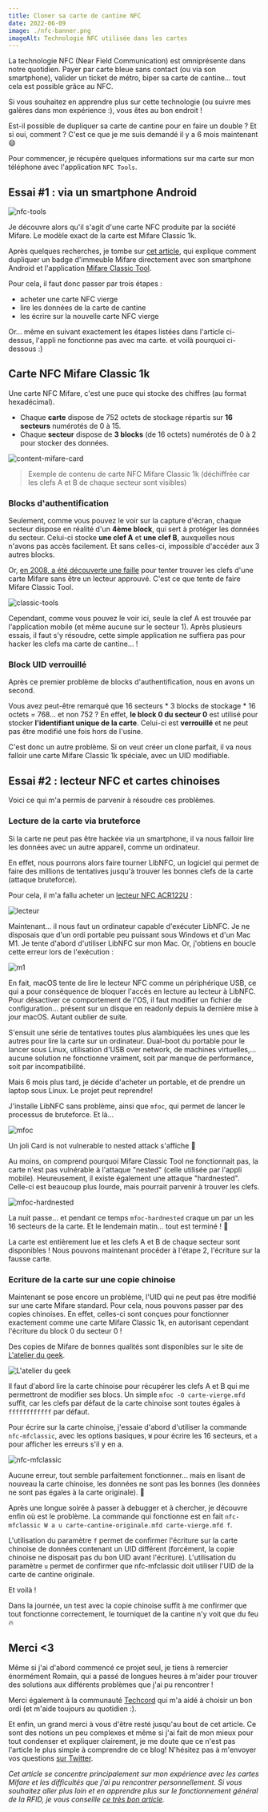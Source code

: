 ```yaml
---
title: Cloner sa carte de cantine NFC
date: 2022-06-09
image: ./nfc-banner.png
imageAlt: Technologie NFC utilisée dans les cartes
---
```


La technologie NFC (Near Field Communication) est omniprésente dans notre quotidien. Payer par carte bleue sans contact (ou via son smartphone), valider un ticket de métro, biper sa carte de cantine... tout cela est possible grâce au NFC.

Si vous souhaitez en apprendre plus sur cette technologie (ou suivre mes galères dans mon expérience :), vous êtes au bon endroit !

Est-il possible de dupliquer sa carte de cantine pour en faire un double ? Et si oui, comment ? C'est ce que je me suis demandé il y a 6 mois maintenant 😄

Pour commencer, je récupère quelques informations sur ma carte sur mon téléphone avec l'application `NFC Tools`.

## Essai #1 : via un smartphone Android

![nfc-tools](./nfc-tools.jpg)

Je découvre alors qu'il s'agit d'une carte NFC produite par la société Mifare. Le modèle exact de la carte est Mifare Classic 1k.

Après quelques recherches, je tombe sur [cet article](https://www.latelierdugeek.fr/tag/mifare-classic/), qui explique comment dupliquer un badge d'immeuble Mifare directement avec son smartphone Android et l'application [Mifare Classic Tool](https://play.google.com/store/apps/details?id=de.syss.MifareClassicTool).

Pour cela, il faut donc passer par trois étapes :
* acheter une carte NFC vierge
* lire les données de la carte de cantine
* les écrire sur la nouvelle carte NFC vierge

Or... même en suivant exactement les étapes listées dans l'article ci-dessus, l'appli ne fonctionne pas avec ma carte. et voilà pourquoi ci-dessous :)

## Carte NFC Mifare Classic 1k 

Une carte NFC Mifare, c'est une puce qui stocke des chiffres (au format hexadécimal).

* Chaque **carte** dispose de 752 octets de stockage répartis sur **16 secteurs** numérotés de 0 à 15.
* Chaque **secteur** dispose de **3 blocks** (de 16 octets) numérotés de 0 à 2 pour stocker des données.

![content-mifare-card](./content-card-mifare.png)
> Exemple de contenu de carte NFC Mifare Classic 1k (déchiffrée car les clefs A et B de chaque secteur sont visibles)

### Blocks d'authentification

Seulement, comme vous pouvez le voir sur la capture d'écran, chaque secteur dispose en réalité d'un **4ème block**, qui sert à protéger les données du secteur. Celui-ci stocke **une clef A** et **une clef B**, auxquelles nous n'avons pas accès facilement. Et sans celles-ci, impossible d'accéder aux 3 autres blocks.

Or, [en 2008, a été découverte une faille](https://fr.wikipedia.org/wiki/Mifare#S%C3%A9curit%C3%A9) pour tenter trouver les clefs d'une carte Mifare sans être un lecteur approuvé. C'est ce que tente de faire Mifare Classic Tool.

![classic-tools](./classic-tools.jpg)

Cependant, comme vous pouvez le voir ici, seule la clef A est trouvée par l'application mobile (et même aucune sur le secteur 1). Après plusieurs essais, il faut s'y résoudre, cette simple application ne suffiera pas pour hacker les clefs ma carte de cantine... !

### Block UID verrouillé

Après ce premier problème de blocks d'authentification, nous en avons un second.

Vous avez peut-être remarqué que 16 secteurs \* 3 blocks de stockage \* 16 octets = 768... et non 752 ? En effet, **le block 0 du secteur 0** est utilisé pour stocker **l'identifiant unique de la carte**. Celui-ci est **verrouillé** et ne peut pas être modifié une fois hors de l'usine.

C'est donc un autre problème. Si on veut créer un clone parfait, il va nous falloir une carte Mifare Classic 1k spéciale, avec un UID modifiable.

## Essai #2 : lecteur NFC et cartes chinoises

Voici ce qui m'a permis de parvenir à résoudre ces problèmes.

### Lecture de la carte via bruteforce

Si la carte ne peut pas être hackée via un smartphone, il va nous falloir lire les données avec un autre appareil, comme un ordinateur.

En effet, nous pourrons alors faire tourner LibNFC, un logiciel qui permet de faire des millions de tentatives jusqu'à trouver les bonnes clefs de la carte (attaque bruteforce).

Pour cela, il m'a fallu acheter un [lecteur NFC ACR122U](https://boutique.latelierdugeek.fr/produit/rfid-nfc-lecteur-rfid-nfc-acr122u-compatible-libnfc/) :

![lecteur](./lecteur.jpg)

Maintenant... il nous faut un ordinateur capable d'exécuter LibNFC. Je ne disposais que d'un ordi portable peu puissant sous Windows et d'un Mac M1. Je tente d'abord d'utiliser LibNFC sur mon Mac. Or, j'obtiens en boucle cette erreur lors de l'exécution :

![m1](./mac-m1.png)

En fait, macOS tente de lire le lecteur NFC comme un périphérique USB, ce qui a pour conséquence de bloquer l'accès en lecture au lecteur à LibNFC. Pour désactiver ce comportement de l'OS, il faut modifier un fichier de configuration... présent sur un disque en readonly depuis la dernière mise à jour macOS. Autant oublier de suite.

S'ensuit une série de tentatives toutes plus alambiquées les unes que les autres pour lire la carte sur un ordinateur. Dual-boot du portable pour le lancer sous Linux, utilisation d'USB over network, de machines virtuelles,... aucune solution ne fonctionne vraiment, soit par manque de performance, soit par incompatibilité.

Mais 6 mois plus tard, je décide d'acheter un portable, et de prendre un laptop sous Linux. Le projet peut reprendre!

J'installe LibNFC sans problème, ainsi que `mfoc`, qui permet de lancer le processus de bruteforce. Et là...

![mfoc](./mfoc-error.png)

Un joli Card is not vulnerable to nested attack s'affiche 🙂

Au moins, on comprend pourquoi Mifare Classic Tool ne fonctionnait pas, la carte n'est pas vulnérable à l'attaque "nested" (celle utilisée par l'appli mobile). Heureusement, il existe également une attaque "hardnested". Celle-ci est beaucoup plus lourde, mais pourrait parvenir à trouver les clefs.

![mfoc-hardnested](./mfoc-hardnested.png)

La nuit passe... et pendant ce temps `mfoc-hardnested` craque un par un les 16 secteurs de la carte. Et le lendemain matin... tout est terminé ! 🎉

La carte est entièrement lue et les clefs A et B de chaque secteur sont disponibles ! Nous pouvons maintenant procéder à l'étape 2, l'écriture sur la fausse carte.

### Ecriture de la carte sur une copie chinoise

Maintenant se pose encore un problème, l'UID qui ne peut pas être modifié sur une carte Mifare standard. Pour cela, nous pouvons passer par des copies chinoises. En effet, celles-ci sont conçues pour fonctionner exactement comme une carte Mifare Classic 1k, en autorisant cependant l'écriture du block 0 du secteur 0 !

Des copies de Mifare de bonnes qualités sont disponibles sur le site de [L'atelier du geek](https://boutique.latelierdugeek.fr/).

![L'atelier du geek](./latelierdugeek.png)

Il faut d'abord lire la carte chinoise pour récupérer les clefs A et B qui me permettront de modifier ses blocs. Un simple `mfoc -O carte-vierge.mfd` suffit, car les clefs par défaut de la carte chinoise sont toutes égales à `ffffffffffff` par défaut.

Pour écrire sur la carte chinoise, j'essaie d'abord d'utiliser la commande `nfc-mfclassic`, avec les options basiques, `W` pour écrire les 16 secteurs, et `a` pour afficher les erreurs s'il y en a.

![nfc-mfclassic](./nfc-mfclassic-1.png)

Aucune erreur, tout semble parfaitement fonctionner... mais en lisant de nouveau la carte chinoise, les données ne sont pas les bonnes (les données ne sont pas égales à la carte originale). 🥲

Après une longue soirée à passer à debugger et à chercher, je découvre enfin où est le problème. La commande qui fonctionne est en fait `nfc-mfclassic W a u carte-cantine-originale.mfd carte-vierge.mfd f`.

L'utilisation du paramètre `f` permet de confirmer l'écriture sur la carte chinoise de données contenant un UID différent (forcément, la copie chinoise ne disposait pas du bon UID avant l'écriture).
L'utilisation du paramètre `u` permet de confirmer que nfc-mfclassic doit utiliser l'UID de la carte de cantine originale.

Et voilà !

Dans la journée, un test avec la copie chinoise suffit à me confirmer que tout fonctionne correctement, le tourniquet de la cantine n'y voit que du feu 🔥

## Merci <3

Même si j'ai d'abord commencé ce projet seul, je tiens à remercier énormément Romain, qui a passé de longues heures à m'aider pour trouver des solutions aux différents problèmes que j'ai pu rencontrer !

Merci également à la communauté [Techcord](https://discord.com/invite/YaM7BwX) qui m'a aidé à choisir un bon ordi (et m'aide toujours au quotidien :).

Et enfin, un grand merci à vous d'être resté jusqu'au bout de cet article. Ce sont des notions un peu complexes et même si j'ai fait de mon mieux pour tout condenser et expliquer clairement, je me doute que ce n'est pas l'article le plus simple à comprendre de ce blog! N'hésitez pas à m'envoyer vos questions [sur Twitter](https://twitter.com/androz2091).

*Cet article se concentre principalement sur mon expérience avec les cartes Mifare et les difficultés que j'ai pu rencontrer personnellement. Si vous souhaitez aller plus loin et en apprendre plus sur le fonctionnement général de la RFID, je vous conseille [ce très bon article](https://sbedirect.com/fr/blog/article/comprendre-la-rfid-en-10-points.html).* 
